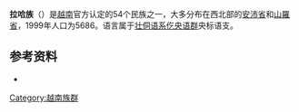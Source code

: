 {{Infobox Ethnic group|
|group='''拉哈族'''
|image=
|poptime='''5686'''（1999年）
|popplace={{VIE}}[[安沛省|安沛省]]、[[山羅省|山羅省]]
|langs=[[拉哈语|拉哈语]]，[[越南语|越南语]]
|related=
}}
'''拉哈族'''（{{vie|v=Người La Ha}}）是[[越南|越南]]官方认定的54个民族之一，大多分布在西北部的[[安沛省|安沛省]]和[[山羅省|山羅省]]，1999年人口为5686。语言属于[[壮侗语系|壮侗语系]][[仡央语群|仡央语群]]央标语支。

==参考资料==
*{{en}}{{cite web |url=http://www.ethnologue.com/14/show_language.asp?code=LHA |title=LAHA: a language of Viet Nam</span> |publisher=Ethnologue |date= |accessdate=2009-04-30 |archive-date=2007-02-17 |archive-url=https://web.archive.org/web/20070217000639/http://www.ethnologue.com/14/show_language.asp?code=LHA |dead-url=no }}

{{越南民族}}

[[Category:越南族群|Category:越南族群]]